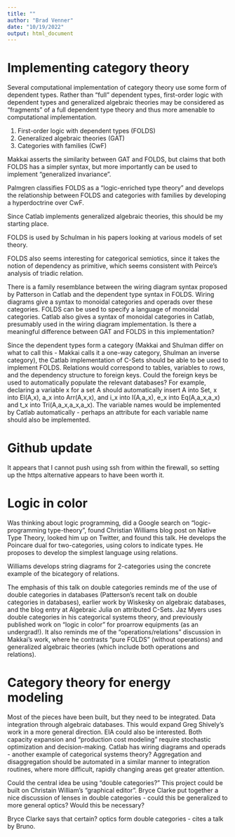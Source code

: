 ```yaml
---
title: ""
author: "Brad Venner"
date: "10/19/2022"
output: html_document
---
```


# Implementing category theory

Several computational implementation of category theory use some form of dependent types. Rather than "full" dependent types, first-order logic with dependent types and generalized algebraic theories may be considered as "fragments" of a full dependent type theory and thus more amenable to computational implementation.  

1. First-order logic with dependent types (FOLDS)
2. Generalized algebraic theories (GAT)
3. Categories with families (CwF)

Makkai asserts the similarity between GAT and FOLDS, but claims that both FOLDS has a simpler syntax, but more importantly can be used to implement "generalized invariance".

Palmgren classifies FOLDS as a "logic-enriched type theory" and develops the relationship between FOLDS and categories with families by developing a hyperdoctrine over CwF.

Since Catlab implements generalized algebraic theories, this should be my starting place. 

FOLDS is used by Schulman in his papers looking at various models of set theory. 

FOLDS also seems interesting for categorical semiotics, since it takes the notion of dependency as primitive, which seems consistent with Peirce's analysis of triadic relation.

There is a family resemblance between the wiring diagram syntax proposed by Patterson in Catlab and the dependent type syntax in FOLDS. Wiring diagrams give a syntax to monoidal categories and operads over these categories. FOLDS can be used to specify a language of monoidal categories. Catlab also gives a syntax of monoidal categories in Catlab, presumably used in the wiring diagram implementation. Is there a meaningful difference between GAT and FOLDS in this implementation?

Since the dependent types form a category (Makkai and Shulman differ on what to call this - Makkai calls it a one-way category, Shulman an inverse category), the Catlab implementation of C-Sets should be able to be used to implement FOLDS. Relations would correspond to tables, variables to rows, and the dependency structure to foreign keys. Could the foreign keys be used to automatically populate the relevant databases? For example, declaring a variable x for a set A should automatically insert A into Set, x into El(A,x), a_x into Arr(A,x,x), and i_x into I(A,a_x), e_x into Eq(A,a_x,a_x) and t_x into Tri(A,a_x,a_x,a_x). The variable names would be implemented by Catlab automatically - perhaps an attribute for each variable name should also be implemented.  

# Github update

It appears that I cannot push using ssh from within the firewall, so setting up the https alternative appears to have been worth it.

# Logic in color

Was thinking about logic programming, did a Google search on "logic-programming type-theory", found Christian Williams blog post on Native Type Theory, looked him up on Twitter, and found this talk. He develops the Poincare dual for two-categories, using colors to indicate types. He proposes to develop the simplest language using relations.

Williams develops string diagrams for 2-categories using the concrete example of the bicategory of relations. 

The emphasis of this talk on double categories reminds me of the use of double categories in databases (Patterson's recent talk on double categories in databases), earlier work by Wiskesky on algebraic databases, and the blog entry at Algebraic Julia on attributed C-Sets. Jaz Myers uses double categories in his categorical systems theory, and previously published work on "logic in color" for proarrow equipments (as an undergrad!). It also reminds me of the "operations/relations" discussion in Makkai's work, where he contrasts "pure FOLDS" (without operations) and generalized algebraic theories (which include both operations and relations).

# Category theory for energy modeling

Most of the pieces have been built, but they need to be integrated. Data integration through algebraic databases. This would expand Greg Shively's work in a more general direction. EIA could also be interested. Both capacity expansion and "production cost modeling" require stochastic optimization and decision-making. Catlab has wiring diagrams and operads - another example of categorical systems theory? Aggregation and disaggregation should be automated in a similar manner to integration routines, where more difficult, rapidly changing areas get greater attention.

Could the central idea be using "double categories?" This project could be built on Christain William's "graphical editor". Bryce Clarke put together a nice discussion of lenses in double categories - could this be generalized to more general optics? Would this be necessary?

Bryce Clarke says that certain? optics form double categories - cites a talk by Bruno. 